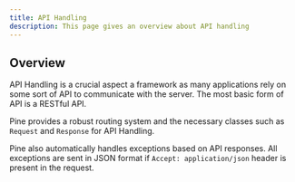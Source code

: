 ```yaml
---
title: API Handling
description: This page gives an overview about API handling
---
```


## Overview

API Handling is a crucial aspect a framework as many applications rely on some 
sort of API to communicate with the server. The most basic form of API is a 
RESTful API.

Pine provides a robust routing system and the necessary classes such as `Request`
and `Response` for API Handling.

Pine also automatically handles exceptions based on API responses. All exceptions 
are sent in JSON format if `Accept: application/json` header is present in the 
request.


